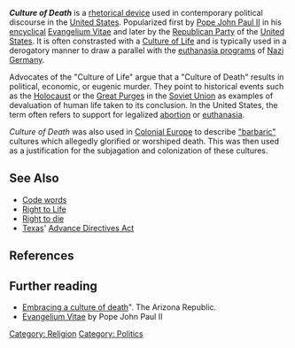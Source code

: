 '''''Culture of Death''''' is a [[rhetorical device]] used in contemporary political discourse in the [[United States]].  Popularized first by [[Pope John Paul II]] in his [[encyclical]] [[Evangelium Vitae]] and later by the [[Republican Party]] of the [[United States]].  It is often constrasted with a [[Culture of Life]] and is typically used in a derogatory manner to draw a parallel with the [[T-4 Euthanasia Program|euthanasia programs]] of [[Nazi Germany]].  

Advocates of the "Culture of Life" argue that a "Culture of Death" results in political, economic, or eugenic murder. They point to historical events such as the [[Holocaust]] or the [[Great Purge]]s in the [[Soviet Union]] as examples of devaluation of human life taken to its conclusion.  In the United States, the term often refers to support for legalized [[abortion]] or [[euthanasia]].

''Culture of Death'' was also used in [[Imperialism|Colonial Europe]] to describe [[barbarian|"barbaric"]] cultures which allegedly glorified or worshiped death.  This was then used as a justification for the subjagation and colonization of these cultures.

==See Also==
*[[Code word (propaganda)|Code words]]
*[[Right to Life]]
*[[Right to die]]
*[[Texas]]' [[Advance Directives Act]]

==References==

==Further reading==
*[http://www.azcentral.com/arizonarepublic/opinions/articles/0324thurlets244.html Embracing a culture of death]". The Arizona  Republic.
*[http://www.vatican.va/holy_father/john_paul_ii/encyclicals/documents/hf_jp-ii_enc_25031995_evangelium-vitae_en.html Evangelium Vitae] by Pope John Paul II

{{poli-stub}}

[[Category: Religion]]
[[Category: Politics]]